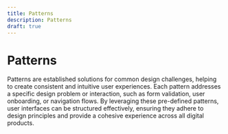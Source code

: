 ```yaml
---
title: Patterns
description: Patterns
draft: true
---
```


# Patterns

Patterns are established solutions for common design challenges, helping to create consistent and intuitive user experiences. Each pattern addresses a specific design problem or interaction, such as form validation, user onboarding, or navigation flows. By leveraging these pre-defined patterns, user interfaces can be structured effectively, ensuring they adhere to design principles and provide a cohesive experience across all digital products.
